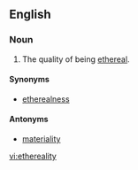 ==English==

===Noun===
{{en-noun|etherealities}}
# The quality of being [[ethereal]].

====Synonyms====
* [[etherealness]]

====Antonyms====
* [[materiality]]

[[vi:ethereality]]